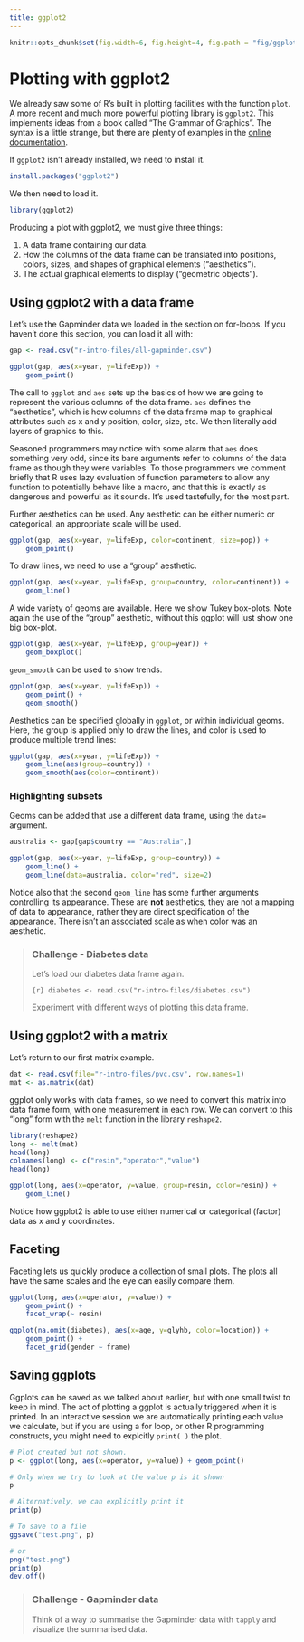 ```yaml
---
title: ggplot2
---
```


```r
knitr::opts_chunk$set(fig.width=6, fig.height=4, fig.path = "fig/ggplot-")
```

# Plotting with ggplot2

We already saw some of R's built in plotting facilities with the function `plot`. A more recent and much more powerful plotting library is `ggplot2`. This implements ideas from a book called "The Grammar of Graphics". The syntax is a little strange, but there are plenty of examples in the [online documentation](http://docs.ggplot2.org/current/).

If `ggplot2` isn't already installed, we need to install it.

```r
install.packages("ggplot2")
```

We then need to load it.

```r
library(ggplot2)
```

Producing a plot with ggplot2, we must give three things:

1. A data frame containing our data.
2. How the columns of the data frame can be translated into positions, colors, sizes, and shapes of graphical elements ("aesthetics").
3. The actual graphical elements to display ("geometric objects").


## Using ggplot2 with a data frame

Let's use the Gapminder data we loaded in the section on for-loops. If you haven't done this section, you can load it all with:

```r
gap <- read.csv("r-intro-files/all-gapminder.csv")
```


```r
ggplot(gap, aes(x=year, y=lifeExp)) +
    geom_point()
```

The call to `ggplot` and `aes` sets up the basics of how we are going to represent the various columns of the data frame. `aes` defines the "aesthetics", which is how columns of the data frame map to graphical attributes such as x and y position, color, size, etc. We then literally add layers of graphics to this.

Seasoned programmers may notice with some alarm that `aes` does something very odd, since its bare arguments refer to columns of the data frame as though they were variables. To those programmers we comment briefly that R uses lazy evaluation of function parameters to allow any function to potentially behave like a macro, and that this is exactly as dangerous and powerful as it sounds. It's used tastefully, for the most part.

Further aesthetics can be used. Any aesthetic can be either numeric or categorical, an appropriate scale will be used.

```r
ggplot(gap, aes(x=year, y=lifeExp, color=continent, size=pop)) +
    geom_point()
```


To draw lines, we need to use a "group" aesthetic.

```r
ggplot(gap, aes(x=year, y=lifeExp, group=country, color=continent)) +
    geom_line()
```

A wide variety of geoms are available. Here we show Tukey box-plots. Note again the use of the "group" aesthetic, without this ggplot will just show one big box-plot.

```r
ggplot(gap, aes(x=year, y=lifeExp, group=year)) +
    geom_boxplot()
```

`geom_smooth` can be used to show trends.

```r
ggplot(gap, aes(x=year, y=lifeExp)) +
    geom_point() +
    geom_smooth()
```

Aesthetics can be specified globally in `ggplot`, or within individual geoms. Here, the group is applied only to draw the lines, and color is used to produce multiple trend lines:

```r
ggplot(gap, aes(x=year, y=lifeExp)) +
    geom_line(aes(group=country)) +
    geom_smooth(aes(color=continent))
```


### Highlighting subsets

Geoms can be added that use a different data frame, using the `data=` argument.

```r
australia <- gap[gap$country == "Australia",]

ggplot(gap, aes(x=year, y=lifeExp, group=country)) +
    geom_line() +
    geom_line(data=australia, color="red", size=2)
```

Notice also that the second `geom_line` has some further arguments controlling its appearance. These are **not** aesthetics, they are not a mapping of data to appearance, rather they are direct specification of the appearance. There isn't an associated scale as when color was an aesthetic.


> ### Challenge - Diabetes data {.challenge}
>
> Let's load our diabetes data frame again.
> 
> ```{r}
> diabetes <- read.csv("r-intro-files/diabetes.csv")
> ```
>
> Experiment with different ways of plotting this data frame. 
>


## Using ggplot2 with a matrix

Let's return to our first matrix example.

```r
dat <- read.csv(file="r-intro-files/pvc.csv", row.names=1)
mat <- as.matrix(dat)
```

ggplot only works with data frames, so we need to convert this matrix into data frame form, with one measurement in each row. We can convert to this "long" form with the `melt` function in the library `reshape2`.

```r
library(reshape2)
long <- melt(mat)
head(long)
colnames(long) <- c("resin","operator","value")
head(long)
```

```r
ggplot(long, aes(x=operator, y=value, group=resin, color=resin)) + 
    geom_line()
```

Notice how ggplot2 is able to use either numerical or categorical (factor) data as x and y coordinates.


## Faceting

Faceting lets us quickly produce a collection of small plots. The plots all have the same scales and the eye can easily compare them.

```r
ggplot(long, aes(x=operator, y=value)) + 
    geom_point() +
    facet_wrap(~ resin) 
```

```r
ggplot(na.omit(diabetes), aes(x=age, y=glyhb, color=location)) +
    geom_point() +
    facet_grid(gender ~ frame)
```


## Saving ggplots

Ggplots can be saved as we talked about earlier, but with one small twist to keep in mind. The act of plotting a ggplot is actually triggered when it is printed. In an interactive session we are automatically printing each value we calculate, but if you are using a for loop, or other R programming constructs, you might need to explcitly `print( )` the plot.

```r
# Plot created but not shown.
p <- ggplot(long, aes(x=operator, y=value)) + geom_point()

# Only when we try to look at the value p is it shown
p

# Alternatively, we can explicitly print it
print(p)

# To save to a file
ggsave("test.png", p)

# or
png("test.png")
print(p)
dev.off()
```


> ### Challenge - Gapminder data {.challenge}
>
> Think of a way to summarise the Gapminder data with `tapply` and visualize the summarised data.
>

